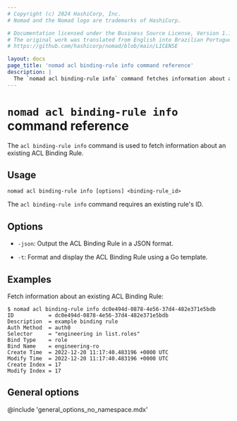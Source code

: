```yaml
---
# Copyright (c) 2024 HashiCorp, Inc.
# Nomad and the Nomad logo are trademarks of HashiCorp.

# Documentation licensed under the Business Source License, Version 1.1.
# The original work was translated from English into Brazilian Portuguese.
# https://github.com/hashicorp/nomad/blob/main/LICENSE

layout: docs
page_title: 'nomad acl binding-rule info command reference'
description: |
  The `nomad acl binding-rule info` command fetches information about an existing access control list (ACL) binding rule. Review ID, description, authentication method, selector, bind type, bind name, and time to live (TTL).
---
```


# `nomad acl binding-rule info` command reference

The `acl binding-rule info` command is used to fetch information about an existing ACL Binding Rule.

## Usage

```plaintext
nomad acl binding-rule info [options] <binding-rule_id>
```

The `acl binding-rule info` command requires an existing rule's ID.

## Options

- `-json`: Output the ACL Binding Rule in a JSON format.

- `-t`: Format and display the ACL Binding Rule using a Go template.

## Examples

Fetch information about an existing ACL Binding Rule:

```shell-session
$ nomad acl binding-rule info dc0e494d-0878-4e56-37d4-482e371e5bdb
ID           = dc0e494d-0878-4e56-37d4-482e371e5bdb
Description  = example binding rule
Auth Method  = auth0
Selector     = "engineering in list.roles"
Bind Type    = role
Bind Name    = engineering-ro
Create Time  = 2022-12-20 11:17:40.483196 +0000 UTC
Modify Time  = 2022-12-20 11:17:40.483196 +0000 UTC
Create Index = 17
Modify Index = 17
```

## General options

@include 'general_options_no_namespace.mdx'
